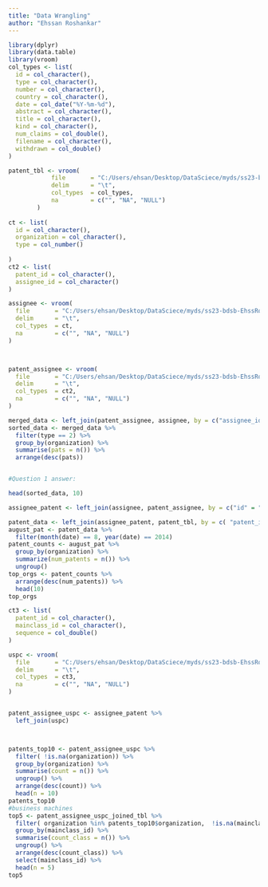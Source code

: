 ```yaml
---
title: "Data Wrangling"
author: "Ehssan Roshankar"
---
```


```r

library(dplyr)
library(data.table)
library(vroom)
col_types <- list(
  id = col_character(),
  type = col_character(),
  number = col_character(),
  country = col_character(),
  date = col_date("%Y-%m-%d"),
  abstract = col_character(),
  title = col_character(),
  kind = col_character(),
  num_claims = col_double(),
  filename = col_character(),
  withdrawn = col_double()
)

patent_tbl <- vroom(
            file       = "C:/Users/ehsan/Desktop/DataSciece/myds/ss23-bdsb-EhssRos/03_datawrang/Patent_data_reduced/patent.tsv", 
            delim      = "\t", 
            col_types  = col_types,
            na         = c("", "NA", "NULL")
        )
        
ct <- list(
  id = col_character(),
  organization = col_character(),
  type = col_number()
  
)
ct2 <- list(
  patent_id = col_character(),
  assignee_id = col_character()
)

assignee <- vroom(
  file       = "C:/Users/ehsan/Desktop/DataSciece/myds/ss23-bdsb-EhssRos/03_datawrang/Patent_data_reduced/assignee.tsv", 
  delim      = "\t", 
  col_types  = ct,
  na         = c("", "NA", "NULL")
)



patent_assignee <- vroom(
  file       = "C:/Users/ehsan/Desktop/DataSciece/myds/ss23-bdsb-EhssRos/03_datawrang/Patent_data_reduced/patent_assignee.tsv", 
  delim      = "\t", 
  col_types  = ct2,
  na         = c("", "NA", "NULL")
)

merged_data <- left_join(patent_assignee, assignee, by = c("assignee_id" = "id"))
sorted_data <- merged_data %>%
  filter(type == 2) %>% 
  group_by(organization) %>%
  summarise(pats = n()) %>%
  arrange(desc(pats)) 


#Question 1 answer:

head(sorted_data, 10)


```
```r
assignee_patent <- left_join(assignee, patent_assignee, by = c("id" = "assignee_id"))

patent_data <- left_join(assignee_patent, patent_tbl, by = c( "patent_id"="id"))
august_pat <- patent_data %>%
  filter(month(date) == 8, year(date) == 2014)
patent_counts <- august_pat %>%
  group_by(organization) %>%
  summarize(num_patents = n()) %>%
  ungroup()
top_orgs <- patent_counts %>%
  arrange(desc(num_patents)) %>%
  head(10)
top_orgs

```
```r

ct3 <- list(
  patent_id = col_character(),
  mainclass_id = col_character(),
  sequence = col_double()
)

uspc <- vroom(
  file       = "C:/Users/ehsan/Desktop/DataSciece/myds/ss23-bdsb-EhssRos/03_datawrang/Patent_data_reduced/uspc.tsv", 
  delim      = "\t", 
  col_types  = ct3,
  na         = c("", "NA", "NULL")
)


patent_assignee_uspc <- assignee_patent %>%
  left_join(uspc)



patents_top10 <- patent_assignee_uspc %>%
  filter( !is.na(organization)) %>%
  group_by(organization) %>%
  summarise(count = n()) %>%
  ungroup() %>%
  arrange(desc(count)) %>%  
  head(n = 10)
patents_top10
#business machines
top5 <- patent_assignee_uspc_joined_tbl %>%
  filter( organization %in% patents_top10$organization,  !is.na(mainclass_id)) %>%
  group_by(mainclass_id) %>%
  summarise(count_class = n()) %>%
  ungroup() %>%
  arrange(desc(count_class)) %>%  
  select(mainclass_id) %>%
  head(n = 5)
top5
```